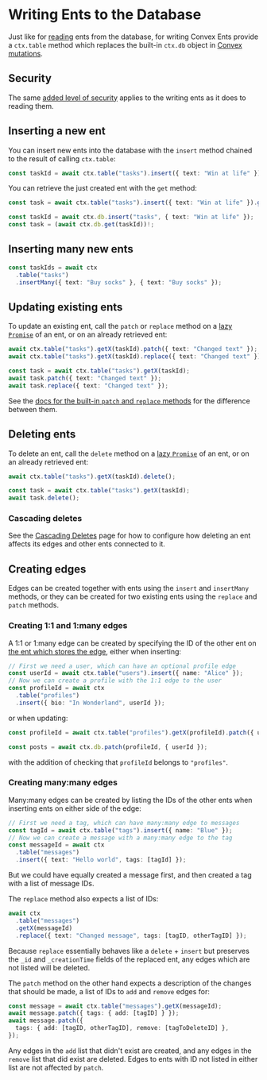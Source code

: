 
# Writing Ents to the Database

Just like for [reading](/read) ents from the database, for writing Convex Ents
provide a `ctx.table` method which replaces the built-in `ctx.db` object in
[Convex mutations](https://docs.convex.dev/functions/mutation-functions).

## Security

The same [added level of security](/read#security) applies to the writing ents
as it does to reading them.

## Inserting a new ent

You can insert new ents into the database with the `insert` method chained to
the result of calling `ctx.table`:

```ts
const taskId = await ctx.table("tasks").insert({ text: "Win at life" });
```

You can retrieve the just created ent with the `get` method:

```ts
const task = await ctx.table("tasks").insert({ text: "Win at life" }).get();
```

<Aside title="This is equivalent to the built-in:">

```ts
const taskId = await ctx.db.insert("tasks", { text: "Win at life" });
const task = (await ctx.db.get(taskId))!;
```

</Aside>

## Inserting many new ents

```ts
const taskIds = await ctx
  .table("tasks")
  .insertMany({ text: "Buy socks" }, { text: "Buy socks" });
```

## Updating existing ents

To update an existing ent, call the `patch` or `replace` method on a
[lazy `Promise`](/read) of an ent, or on an already retrieved ent:

```ts
await ctx.table("tasks").getX(taskId).patch({ text: "Changed text" });
await ctx.table("tasks").getX(taskId).replace({ text: "Changed text" });
```

```ts
const task = await ctx.table("tasks").getX(taskId);
await task.patch({ text: "Changed text" });
await task.replace({ text: "Changed text" });
```

See the
[docs for the built-in `patch` and `replace` methods](https://docs.convex.dev/database/writing-data#updating-existing-documents)
for the difference between them.

## Deleting ents

To delete an ent, call the `delete` method on a [lazy `Promise`](/read) of an
ent, or on an already retrieved ent:

```ts
await ctx.table("tasks").getX(taskId).delete();
```

```ts
const task = await ctx.table("tasks").getX(taskId);
await task.delete();
```

### Cascading deletes

See the [Cascading Deletes](/schema/deletes) page for how to configure how
deleting an ent affects its edges and other ents connected to it.

## Creating edges

Edges can be created together with ents using the `insert` and `insertMany`
methods, or they can be created for two existing ents using the `replace` and
`patch` methods.

### Creating 1:1 and 1:many edges

A 1:1 or 1:many edge can be created by specifying the ID of the other ent on
[the ent which stores the edge](/schema#understanding-how-edges-are-stored),
either when inserting:

```ts
// First we need a user, which can have an optional profile edge
const userId = await ctx.table("users").insert({ name: "Alice" });
// Now we can create a profile with the 1:1 edge to the user
const profileId = await ctx
  .table("profiles")
  .insert({ bio: "In Wonderland", userId });
```

or when updating:

```ts
const profileId = await ctx.table("profiles").getX(profileId).patch({ userId });
```

<Aside title="This is equivalent to the built-in:">

```ts
const posts = await ctx.db.patch(profileId, { userId });
```

with the addition of checking that `profileId` belongs to `"profiles"`.

</Aside>

### Creating many:many edges

Many:many edges can be created by listing the IDs of the other ents when
inserting ents on either side of the edge:

```ts
// First we need a tag, which can have many:many edge to messages
const tagId = await ctx.table("tags").insert({ name: "Blue" });
// Now we can create a message with a many:many edge to the tag
const messageId = await ctx
  .table("messages")
  .insert({ text: "Hello world", tags: [tagId] });
```

But we could have equally created a message first, and then created a tag with a
list of message IDs.

The `replace` method also expects a list of IDs:

```ts
await ctx
  .table("messages")
  .getX(messageId)
  .replace({ text: "Changed message", tags: [tagID, otherTagID] });
```

Because `replace` essentially behaves like a `delete` + `insert` but preserves
the `_id` and `_creationTime` fields of the replaced ent, any edges which are
not listed will be deleted.

The `patch` method on the other hand expects a description of the changes that
should be made, a list of IDs to `add` and `remove` edges for:

```ts
const message = await ctx.table("messages").getX(messageId);
await message.patch({ tags: { add: [tagID] } });
await message.patch({
  tags: { add: [tagID, otherTagID], remove: [tagToDeleteID] },
});
```

Any edges in the `add` list that didn't exist are created, and any edges in the
`remove` list that did exist are deleted. Edges to ents with ID not listed in
either list are not affected by `patch`.
